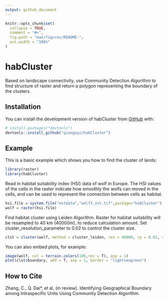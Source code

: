 ```yaml
---
output: github_document
---
```


<!-- README.md is generated from README.Rmd. Please edit that file -->

```r
knitr::opts_chunk$set(
  collapse = TRUE,
  comment = "#>",
  fig.path = "man/figures/README-",
  out.width = "100%"
)
```

# habCluster

<!-- badges: start -->
<!-- badges: end -->

Based on landscape connectivity, use Community Detection Algorithm to find structure of raster and return a polygon representing the boundary of the clusters.

## Installation

You can install the development version of habCluster from [GitHub](https://github.com/) with:

``` r
# install.packages("devtools")
devtools::install_github("qiangxyz/habCluster")
```

## Example

This is a basic example which shows you how to find the cluster of lands:

```r
library(raster)
library(habCluster)
```

Read in habitat suitability index (HSI) data of wolf in Europe. The HSI values of the cells in the raster indicate how smoothly the wolfs can moved in the cells, and can be used to represent the connection between cells as habitat.
```r
hsi.file = system.file("extdata","wolf3_int.tif",package="habCluster")
wolf = raster(hsi.file)
```

Find habitat cluster using Leiden Algorithm. Raster for habitat suitability will be resampled to 40 km (40000m), to reduce calculation amount. Set cluster_resolution_parameter to 0.02 to control the cluster size.

```r
clst = cluster(wolf, method = cluster_leiden, res = 40000, rp = 0.02, silent = FALSE)
```

You can also embed plots, for example:

```r
image(wolf, col = terrain.colors(100,rev = T), asp = 1)
plot(clst$boundary, add = T, asp = 1, border = "lightseagreen")
```

## How to Cite
Zhang, C., Q. Dai*, et al, (in review). Identifying Geographical Boundary among Intraspecific Units Using Community Detection Algorithm.
